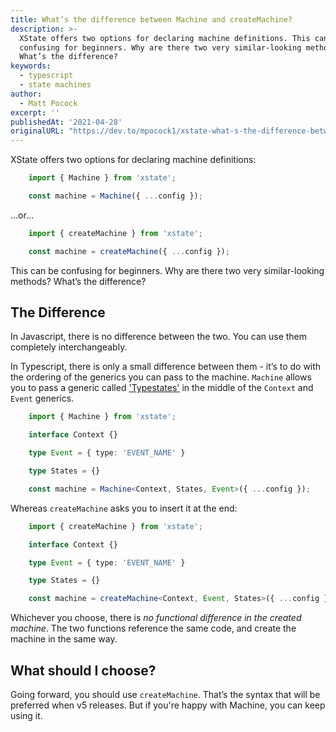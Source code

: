 ```yaml
---
title: What’s the difference between Machine and createMachine?
description: >-
  XState offers two options for declaring machine definitions. This can be
  confusing for beginners. Why are there two very similar-looking methods?
  What’s the difference?
keywords:
  - typescript
  - state machines
author:
  - Matt Pocock
excerpt: ''
publishedAt: '2021-04-28'
originalURL: "https://dev.to/mpocock1/xstate-what-s-the-difference-between-machine-and-createmachine-15h1"
---
```


XState offers two options for declaring machine definitions:
```ts
    import { Machine } from 'xstate';

    const machine = Machine({ ...config });

```

…or…

```ts
    import { createMachine } from 'xstate';

    const machine = createMachine({ ...config });

```

This can be confusing for beginners. Why are there two very similar-looking methods? What’s the difference?

## The Difference

In Javascript, there is no difference between the two. You can use them completely interchangeably.

In Typescript, there is only a small difference between them - it’s to do with the ordering of the generics you can pass to the machine. `Machine` allows you to pass a generic called ['Typestates'](https://xstate.js.org/docs/guides/typescript.html#typestates) in the middle of the `Context` and `Event` generics.

```ts
    import { Machine } from 'xstate';

    interface Context {}

    type Event = { type: 'EVENT_NAME' }

    type States = {}

    const machine = Machine<Context, States, Event>({ ...config });
```

Whereas `createMachine` asks you to insert it at the end:

```ts
    import { createMachine } from 'xstate';

    interface Context {}

    type Event = { type: 'EVENT_NAME' }

    type States = {}

    const machine = createMachine<Context, Event, States>({ ...config });
```

Whichever you choose, there is _no functional difference in the created machine_. The two functions reference the same code, and create the machine in the same way.

## What should I choose?

Going forward, you should use `createMachine`. That’s the syntax that will be preferred when v5 releases. But if you're happy with Machine, you can keep using it.
